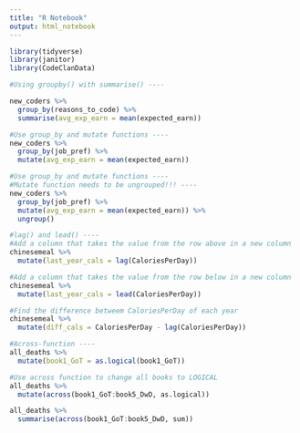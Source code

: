 ```yaml
---
title: "R Notebook"
output: html_notebook
---
```


```r
library(tidyverse)
library(janitor)
library(CodeClanData)
```

```r
#Using groupby() with summarise() ----

new_coders %>% 
  group_by(reasons_to_code) %>% 
  summarise(avg_exp_earn = mean(expected_earn))
```

```r
#Use group_by and mutate functions ----
new_coders %>% 
  group_by(job_pref) %>% 
  mutate(avg_exp_earn = mean(expected_earn))
```

```r
#Use group_by and mutate functions ----
#Mutate function needs to be ungrouped!!! ----
new_coders %>% 
  group_by(job_pref) %>% 
  mutate(avg_exp_earn = mean(expected_earn)) %>% 
  ungroup()

```

```r
#lag() and lead() ----
#Add a column that takes the value from the row above in a new column
chinesemeal %>% 
  mutate(last_year_cals = lag(CaloriesPerDay))

#Add a column that takes the value from the row below in a new column
chinesemeal %>% 
  mutate(last_year_cals = lead(CaloriesPerDay))

#Find the difference betweem CaloriesPerDay of each year
chinesemeal %>% 
  mutate(diff_cals = CaloriesPerDay - lag(CaloriesPerDay))
```


```r
#Across-function ----
all_deaths %>% 
  mutate(book1_GoT = as.logical(book1_GoT))

#Use across function to change all books to LOGICAL
all_deaths %>% 
  mutate(across(book1_GoT:book5_DwD, as.logical))

all_deaths %>% 
  summarise(across(book1_GoT:book5_DwD, sum))
```


